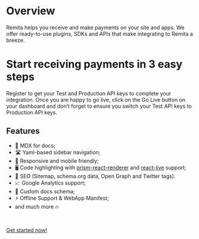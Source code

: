 # Overview

Remita helps you receive and make payments on your site and apps. We offer ready-to-use plugins, SDKs and APIs that make integrating to Remita a breeze.

# Start receiving payments in 3 easy steps

Register to get your Test and Production API keys to complete your integration. Once you are happy to go live, click on the Go Live button on your dashboard and don’t forget to ensure you switch your Test API keys to Production API keys.

## Features

- 📝 MDX for docs;
- 🛣 Yaml-based sidebar navigation;
- 📱 Responsive and mobile friendly;
- 🖥 Code highlighting with [prism-react-renderer](https://github.com/FormidableLabs/prism-react-renderer) and [react-live](https://github.com/FormidableLabs/react-live) support;
- 🥇 SEO (Sitemap, schema.org data, Open Graph and Twitter tags).
- 📈 Google Analytics support;
- 📄 Custom docs schema;
- ⚡️ Offline Support & WebApp Manifest;
- and much more 🔥

<br />

[Get started now!](/getting-started)

